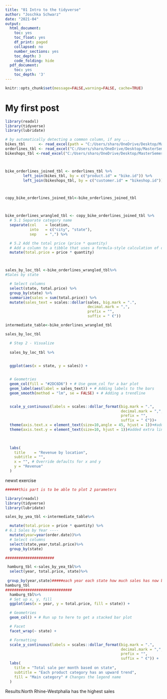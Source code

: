 ```yaml
---
title: "01 Intro to the tidyverse"
author: "Joschka Schwarz"
date: "2021-04"
output:
  html_document:
    toc: yes
    toc_float: yes
    df_print: paged
    collapsed: no
    number_sections: yes
    toc_depth: 3
    code_folding: hide
  pdf_document:
    toc: yes
    toc_depth: '3'
---
```


```r
knitr::opts_chunk$set(message=FALSE,warning=FALSE, cache=TRUE)
```



# My first post





```r

library(readxl)
library(tidyverse)
library(lubridate)

# by automatically detecting a common column, if any ...
bikes_tbl      <- read_excel(path = "C:/Users/sharo/OneDrive/Desktop/MasterSemester2/datasciencebasics/Rtasks_ds_basics-master/ds_basics-Sharon-Nisha/00_data/ds_data/ds_data/01_bike_sales/01_raw_data/bikes.xlsx")
orderlines_tbl <- read_excel("C:/Users/sharo/OneDrive/Desktop/MasterSemester2/datasciencebasics/Rtasks_ds_basics-master/ds_basics-Sharon-Nisha/00_data/ds_data/ds_data/01_bike_sales/01_raw_data/orderlines.xlsx")
bikeshops_tbl <-read_excel("C:/Users/sharo/OneDrive/Desktop/MasterSemester2/datasciencebasics/Rtasks_ds_basics-master/ds_basics-Sharon-Nisha/00_data/ds_data/ds_data/01_bike_sales/01_raw_data/bikeshops.xlsx")



bike_orderlines_joined_tbl <- orderlines_tbl %>%
        left_join(bikes_tbl, by = c("product.id" = "bike.id")) %>%
        left_join(bikeshops_tbl, by = c("customer.id" = "bikeshop.id"))



copy_bike_orderlines_joined_tbl<-bike_orderlines_joined_tbl



bike_orderlines_wrangled_tbl <- copy_bike_orderlines_joined_tbl %>%
  # 5.1 Separate category name
  separate(col    = location,
           into   = c("city", "state"),
           sep    = ",") %>%

  # 5.2 Add the total price (price * quantity) 
  # Add a column to a tibble that uses a formula-style calculation of other columns
  mutate(total.price = price * quantity)



sales_by_loc_tbl <-bike_orderlines_wrangled_tbl%>%
#Sales by state 

  # Select columns
  select(state, total.price) %>% 
  group_by(state) %>% 
  summarize(sales = sum(total.price)) %>%
  mutate(sales_text = scales::dollar(sales, big.mark = ".", 
                                     decimal.mark = ",", 
                                     prefix = "", 
                                     suffix = " €"))

intermediate_table<-bike_orderlines_wrangled_tbl

sales_by_loc_tbl
```
```r

  # Step 2 - Visualize
 
  sales_by_loc_tbl %>%
  

  ggplot(aes(x = state, y = sales)) +


  # Geometries
  geom_col(fill = "#2DC6D6") + # Use geom_col for a bar plot
  geom_label(aes(label = sales_text)) + # Adding labels to the bars
  geom_smooth(method = "lm", se = FALSE) + # Adding a trendline


  scale_y_continuous(labels = scales::dollar_format(big.mark = ".", 
                                                    decimal.mark = ",", 
                                                    prefix = "", 
                                                    suffix = " €"))+
  theme(axis.text.x = element_text(size=10,angle = 45, hjust = 1))+#added size of x text and angled
  theme(axis.text.y = element_text(size=10, hjust = 1))#added extra line for y text size incrementno need of angle
  

  
  labs(
    title    = "Revenue by location",
    subtitle = "",
    x = "", # Override defaults for x and y
    y = "Revenue"
  )
```



newxt exercise

```r
######this part is to be able to plot 2 parameters

library(readxl)
library(tidyverse)
library(lubridate)

sales_by_yea_tbl <-intermediate_table%>% 

  mutate(total.price = price * quantity) %>%
# 6.1 Sales by Year ----
  mutate(year=year(order.date))%>%
  # Select columns
  select(state,year,total.price)%>% 
  group_by(state) 

######################

 hamburg_tbl <-sales_by_yea_tbl%>%
  select(year, total.price, state)%>%
 
 group_by(year,state)#####each year each state how much sales has now been grouped
hamburg_tbl
##############################
  hamburg_tbl%>%
  # Set up x, y, fill
  ggplot(aes(x = year, y = total.price, fill = state)) +

  # Geometries
  geom_col() + # Run up to here to get a stacked bar plot

  # Facet
  facet_wrap(~ state) +

  # Formatting
  scale_y_continuous(labels = scales::dollar_format(big.mark = ".", 
                                                    decimal.mark = ",", 
                                                    prefix = "", 
                                                    suffix = " €")) +
  labs(
    title = "Total sale per month based on state",
    subtitle = "Each product category has an upward trend",
    fill = "Main category" # Changes the legend name
  )


```

Results:North Rhine-Westphalia has the highest sales


